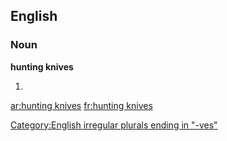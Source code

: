 ==English==

===Noun===
'''hunting knives'''

# {{plural of|[[hunting knife]]}}

[[Category:English irregular plurals ending in "-ves"]]

[[ar:hunting knives]]
[[fr:hunting knives]]